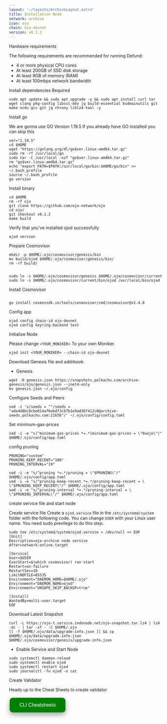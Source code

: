 ```yaml
---
layout: '~/layouts/ArchiveLayout.astro'
title: Installation Node
network: archive
icon: ojo
chain: ojo-devnet
version: v0.1.2
---
```


 Hardware requirements

The following requirements are recommended for running Defund:

- 4 or more physical CPU cores
- At least 200GB of SSD disk storage
- At least 8GB of memory (RAM)
- At least 100mbps network bandwidth


 Install dependencies Required

```
sudo apt update && sudo apt upgrade -y && sudo apt install curl tar wget clang pkg-config libssl-dev jq build-essential bsdmainutils git make ncdu gcc git jq chrony liblz4-tool -y
```

 Install go

We are gonna use GO Version 1.19.5
If you already have GO installed you can skip this 

```
ver="1.19.5"
cd $HOME
wget "https://golang.org/dl/go$ver.linux-amd64.tar.gz"
sudo rm -rf /usr/local/go
sudo tar -C /usr/local -xzf "go$ver.linux-amd64.tar.gz"
rm "go$ver.linux-amd64.tar.gz"
echo "export PATH=$PATH:/usr/local/go/bin:$HOME/go/bin" >> ~/.bash_profile
source ~/.bash_profile
go version
```

 Install binary

```
cd $HOME
rm -rf ojo
git clone https://github.com/ojo-network/ojo
cd ojo/
git checkout v0.1.2
make build
```

Verify that you've installed ojod successfully

```
ojod version
```

 Prepare Cosmovisor
```
mkdir -p $HOME/.ojo/cosmovisor/genesis/bin
mv build/ojod $HOME/.ojo/cosmovisor/genesis/bin/
rm -rf build/


sudo ln -s $HOME/.ojo/cosmovisor/genesis $HOME/.ojo/cosmovisor/current
sudo ln -s $HOME/.ojo/cosmovisor/current/bin/ojod /usr/local/bin/ojod
```

 Install Cosmovisor
```

go install cosmossdk.io/tools/cosmovisor/cmd/cosmovisor@v1.4.0
```

 Config app

```
ojod config chain-id ojo-devnet
ojod config keyring-backend test
```

 Initialize Node

Please change `<YOUR_MONIKER>` To your own Moniker.

```
ojod init <YOUR_MONIKER> --chain-id ojo-devnet
```

 Download Genesis file and addrbook

- Genesis

```
wget -O genesis.json https://snapshots.polkachu.com/archive-genesis/ojo/genesis.json --inet4-only
mv genesis.json ~/.ojo/config
```


 Configure Seeds and Peers

```
sed -i 's/seeds = ""/seeds = "ade4d8bc8cbe014af6ebdf3cb7b1e9ad36f412c0@archive-seeds.polkachu.com:21656"/' ~/.ojo/config/config.toml
```

 Set minimum-gas-prices

```
sed -i -e "s|^minimum-gas-prices *=.*|minimum-gas-prices = \"0uojo\"|" $HOME/.ojo/config/app.toml
```

 config pruning

```
PRUNING="custom"
PRUNING_KEEP_RECENT="100"
PRUNING_INTERVAL="19"

sed -i -e "s/^pruning *=.*/pruning = \"$PRUNING\"/" $HOME/.ojo/config/app.toml
sed -i -e "s/^pruning-keep-recent *=.*/pruning-keep-recent = \
\"$PRUNING_KEEP_RECENT\"/" $HOME/.ojo/config/app.toml
sed -i -e "s/^pruning-interval *=.*/pruning-interval = \
\"$PRUNING_INTERVAL\"/" $HOME/.ojo/config/app.toml
```


 create service file and start node

Create service file
Create a `ojod.service` file in the `/etc/systemd/system` folder with the following code. 
You can change `USER` with your Linux user name. You need sudo previlege to do this step.

```
sudo tee /etc/systemd/system/ojod.service > /dev/null << EOF
[Unit]
Description=ojo-archive node service
After=network-online.target

[Service]
User=$USER
ExecStart=$(which cosmovisor) run start
Restart=on-failure
RestartSec=10
LimitNOFILE=65535
Environment="DAEMON_HOME=$HOME/.ojo"
Environment="DAEMON_NAME=ojod"
Environment="UNSAFE_SKIP_BACKUP=true"

[Install]
WantedBy=multi-user.target
EOF
```

 Download Latest Snapshot
```
curl -L https://ojo-t.service.indonode.net/ojo-snapshot.tar.lz4 | lz4 -dc - | tar -xf - -C $HOME/.ojo
[[ -f $HOME/.ojo/data/upgrade-info.json ]] && cp $HOME/.ojo/data/upgrade-info.json $HOME/.ojo/cosmovisor/genesis/upgrade-info.json
```

- Enable Service and Start Node

```
sudo systemctl daemon-reload
sudo systemctl enable ojod
sudo systemctl restart ojod
sudo journalctl -fu ojod -o cat
```
 Create Validator

Heads up to the Cheat Sheets to create validator

<a href="https://service.sychonix.com/archive/ojo/cheat" target="_blank">
  <button style="background-color: green; border: none; color: white; padding: 15px 32px; text-align: center; text-decoration: none; display: inline-block; font-size: 16px; margin: 4px 2px; cursor: pointer; border-radius: 10px; box-shadow: 0 8px 16px 0 rgba(0,0,0,0.2), 0 6px 20px 0 rgba(0,0,0,0.19);" onmouseover="this.style.boxShadow='0 0 0 4px rgba(0,255,0,0.5)'" onmouseout="this.style.boxShadow='0 8px 16px 0 rgba(0,0,0,0.2), 0 6px 20px 0 rgba(0,0,0,0.19)'">CLI Cheatsheets</button>
</a>
